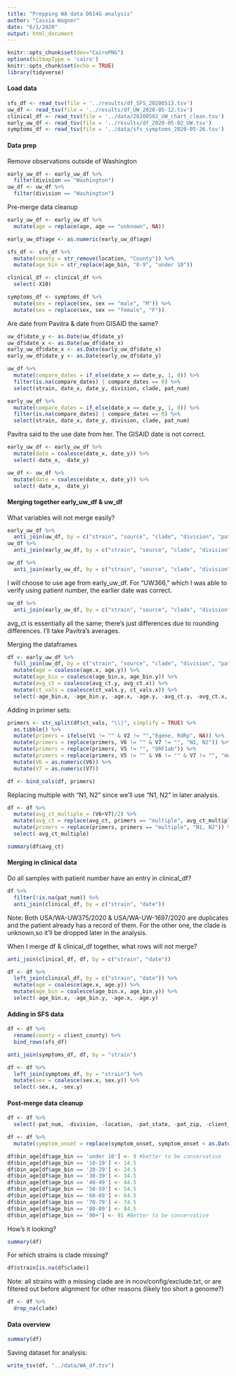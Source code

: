 ```yaml
---
title: "Prepping WA data D614G analysis"
author: "Cassia Wagner"
date: "6/1/2020"
output: html_document
---
```

```r
knitr::opts_chunk$set(dev="CairoPNG")
options(bitmapType = 'cairo')
knitr::opts_chunk$set(echo = TRUE)
library(tidyverse)
```

#### Load data
```r
sfs_df <- read_tsv(file = '../results/df_SFS_20200513.tsv')
uw_df <- read_tsv(file = '../results/df_UW_2020-05-12.tsv')
clinical_df <- read_tsv(file = '../data/20200502_UW_chart_clean.tsv')
early_uw_df <- read_tsv(file = '../results/df_2020-05-02_UW.tsv')
symptoms_df <- read_tsv(file = '../data/sfs_symptoms_2020-05-26.tsv')
```

#### Data prep

Remove observations outside of Washington
```r
early_uw_df <- early_uw_df %>%
  filter(division == "Washington")
uw_df <- uw_df %>%
  filter(division == "Washington")
```

Pre-merge data cleanup
```r
early_uw_df <- early_uw_df %>%
  mutate(age = replace(age, age == "unknown", NA))

early_uw_df$age <- as.numeric(early_uw_df$age)

sfs_df <- sfs_df %>%
  mutate(county = str_remove(location, "County")) %>%
  mutate(age_bin = str_replace(age_bin, "0-9", "under 10"))

clinical_df <- clinical_df %>%
  select(-X10)

symptoms_df <- symptoms_df %>%
  mutate(sex = replace(sex, sex == "male", "M")) %>%
  mutate(sex = replace(sex, sex == "female", "F"))
```

Are date from Pavitra & date from GISAID the same?
```r
uw_df$date_y <- as.Date(uw_df$date_y)
uw_df$date_x <- as.Date(uw_df$date_x)
early_uw_df$date_x <- as.Date(early_uw_df$date_x)
early_uw_df$date_y <- as.Date(early_uw_df$date_y)
```
```r
uw_df %>% 
  mutate(compare_dates = if_else(date_x == date_y, 1, 0)) %>%
  filter(is.na(compare_dates) | compare_dates == 0) %>%
  select(strain, date_x, date_y, division, clade, pat_num)
```
```r
early_uw_df %>% 
  mutate(compare_dates = if_else(date_x == date_y, 1, 0)) %>%
  filter(is.na(compare_dates) | compare_dates == 0) %>%
  select(strain, date_x, date_y, division, clade, pat_num)
```
Pavitra said to the use date from her. The GISAID date is not correct.
```r
early_uw_df <- early_uw_df %>%
  mutate(date = coalesce(date_x, date_y)) %>%
  select(-date_x, -date_y)

uw_df <- uw_df %>%
  mutate(date = coalesce(date_x, date_y)) %>%
  select(-date_x, -date_y)
```


#### Merging together early_uw_df & uw_df

What variables will not merge easily?
```r
early_uw_df %>%
  anti_join(uw_df, by = c("strain", "source", "clade", "division", "pat_num", "date"))
uw_df %>%
  anti_join(early_uw_df, by = c("strain", "source", "clade", "division", "pat_num", "date"))
```
```r
uw_df %>%
  anti_join(early_uw_df, by = c("strain", "source", "clade", "division", "pat_num", "date", "age_bin"))
```
I will choose to use age from early_uw_df. For "UW366," which I was able to verify using patient number, the earlier date was correct.

```r
uw_df %>%
  anti_join(early_uw_df, by = c("strain", "source", "clade", "division", "pat_num", "date", "avg_ct"))
```
avg_ct is essentially all the same; there's just differences due to rounding differences. I'll take Pavitra's averages.


Merging the dataframes
```r
df <- early_uw_df %>%
  full_join(uw_df, by = c("strain", "source", "clade", "division", "pat_num", "date")) %>%
  mutate(age = coalesce(age.x, age.y)) %>%
  mutate(age_bin = coalesce(age_bin.x, age_bin.y)) %>%
  mutate(avg_ct = coalesce(avg_ct.y, avg_ct.x)) %>%
  mutate(ct_vals = coalesce(ct_vals.y, ct_vals.x)) %>%
  select(-age_bin.x, -age_bin.y, -age.x, -age.y, -avg_ct.y, -avg_ct.x, -ct_vals.y, -ct_vals.x)
```

Adding in primer sets:
```r
primers <- str_split(df$ct_vals, "\\|", simplify = TRUE) %>%
  as.tibble() %>%
  mutate(primers = ifelse(V1 != "" & V2 != "","Egene, RdRp", NA)) %>%
  mutate(primers = replace(primers, V6 != "" & V7 != "", "N1, N2")) %>%
  mutate(primers = replace(primers, V5 != "", "ORF1ab")) %>%
  mutate(primers = replace(primers, V5 != "" & V6 != "" & V7 != "", "multiple")) %>%
  mutate(V6 = as.numeric(V6)) %>%
  mutate(V7 = as.numeric(V7))

df <- bind_cols(df, primers)
```
Replacing multiple with "N1, N2" since we'll use "N1, N2" in later analysis.
```r
df <- df %>%
  mutate(avg_ct_multiple = (V6+V7)/2) %>%
  mutate(avg_ct = replace(avg_ct, primers == "multiple", avg_ct_multiple[primers == "multiple"])) %>%
  mutate(primers = replace(primers, primers == "multiple", "N1, N2")) %>%
  select(-avg_ct_multiple)
```
```r
summary(df$avg_ct)
```




#### Merging in clinical data

Do all samples with patient number have an entry in clinical_df?
```r
df %>%
  filter(!is.na(pat_num)) %>%
  anti_join(clinical_df, by = c("strain", "date"))
```
Note: Both USA/WA-UW375/2020 & USA/WA-UW-1697/2020 are duplicates and the patient already has a record of them. For the other one, the clade is unknown,so it'll be dropped later in the analysis.

When I merge df & clinical_df together, what rows will not merge?
```r
anti_join(clinical_df, df, by = c("strain", "date"))
```


```r
df <- df %>%
  left_join(clinical_df, by = c("strain", "date")) %>%
  mutate(age = coalesce(age.x, age.y)) %>%
  mutate(age_bin = coalesce(age_bin.x, age_bin.y)) %>%
  select(-age_bin.x, -age_bin.y, -age.x, -age.y)
```


#### Adding in SFS data
```r
df <- df %>%
  rename(county = client_county) %>%
  bind_rows(sfs_df)
```
```r
anti_join(symptoms_df, df, by = "strain")
```
```r
df <- df %>%
  left_join(symptoms_df, by = "strain") %>%
  mutate(sex = coalesce(sex.x, sex.y)) %>%
  select(-sex.x, -sex.y)
```


#### Post-merge data cleanup

```r
df <- df %>%
  select(-pat_num, -division, -location, -pat_state, -pat_zip, -client_state, -client_zip, -ct_vals, -age, -V1, -V2, -V3, -V4, -V5, -V6, -V7)
```
```r
df <- df %>%
  mutate(symptom_onset = replace(symptom_onset, symptom_onset < as.Date("2020-01-31"), NA))

df$bin_age[df$age_bin == 'under 10'] <- 9 #better to be conservative
df$bin_age[df$age_bin == '10-19'] <- 14.5
df$bin_age[df$age_bin == '20-29'] <- 24.5
df$bin_age[df$age_bin == '30-39'] <- 34.5
df$bin_age[df$age_bin == '40-49'] <- 44.5
df$bin_age[df$age_bin == '50-59'] <- 54.5
df$bin_age[df$age_bin == '60-69'] <- 64.5
df$bin_age[df$age_bin == '70-79'] <- 74.5
df$bin_age[df$age_bin == '80-89'] <- 84.5
df$bin_age[df$age_bin == '90+'] <- 91 #Better to be conservative
```

How's it looking?
```r
summary(df)
```

For which strains is clade missing?
```r
df$strain[is.na(df$clade)] 
```
Note: all strains with a missing clade are in ncov/config/exclude.txt, or are filtered out before alignment for other reasons (likely too short a genome?)
```r
df <- df %>%
  drop_na(clade)
```

#### Data overview
```r
summary(df)
```

Saving dataset for analysis:
```r
write_tsv(df, "../data/WA_df.tsv")
```